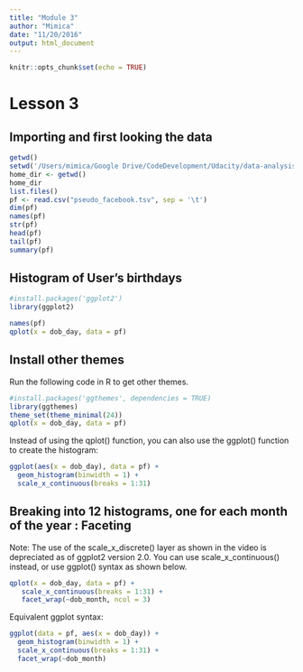 ```yaml
---
title: "Module 3"
author: "Mimica"
date: "11/20/2016"
output: html_document
---
```


```r
knitr::opts_chunk$set(echo = TRUE)
```

# Lesson 3


## Importing and first looking the data

```r
getwd()
setwd('/Users/mimica/Google Drive/CodeDevelopment/Udacity/data-analysis-with-r--ud651/module3')
home_dir <- getwd()
home_dir
list.files()
pf <- read.csv("pseudo_facebook.tsv", sep = '\t')
dim(pf)
names(pf)
str(pf)
head(pf)
tail(pf)
summary(pf)
```


## Histogram of User's birthdays

```r
#install.packages('ggplot2')
library(ggplot2)

names(pf)
qplot(x = dob_day, data = pf)
```

## Install other themes
Run the following code in R to get other themes. 
```r
#install.packages('ggthemes', dependencies = TRUE)
library(ggthemes)
theme_set(theme_minimal(24))
qplot(x = dob_day, data = pf)
```

Instead of using the qplot() function, you can also use the ggplot() function to create the histogram:
```r
ggplot(aes(x = dob_day), data = pf) + 
  geom_histogram(binwidth = 1) + 
  scale_x_continuous(breaks = 1:31)
```

## Breaking into 12 histograms, one for each month of the year : Faceting

Note: The use of the scale_x_discrete() layer as shown in the video is depreciated as of ggplot2 version 2.0. You can use scale_x_continuous() instead, or use ggplot() syntax as shown below.

```r
qplot(x = dob_day, data = pf) +
   scale_x_continuous(breaks = 1:31) +
   facet_wrap(~dob_month, ncol = 3)
```

Equivalent ggplot syntax: 
```r
ggplot(data = pf, aes(x = dob_day)) + 
  geom_histogram(binwidth = 1) + 
  scale_x_continuous(breaks = 1:31) + 
  facet_wrap(~dob_month)
```



